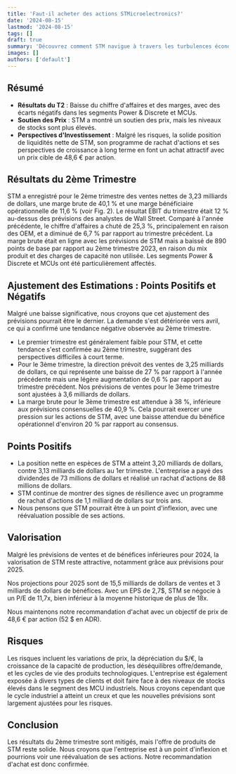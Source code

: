 ```yaml
---
title: 'Faut-il acheter des actions STMicroelectronics?'
date: '2024-08-15'
lastmod: '2024-08-15'
tags: []
draft: true
summary: 'Découvrez comment STM navigue à travers les turbulences économiques pour offrir des opportunités d’investissement prometteuses. Avec une solide position financière, une stratégie de soutien des prix et des perspectives de croissance à long terme, STM se positionne comme un acteur incontournable malgré les défis récents.'
images: []
authors: ['default']
---
```


## Résumé

- **Résultats du T2** : Baisse du chiffre d'affaires et des marges, avec des écarts négatifs dans les segments Power & Discrete et MCUs.
- **Soutien des Prix** : STM a montré un soutien des prix, mais les niveaux de stocks sont plus élevés.
- **Perspectives d'Investissement** : Malgré les risques, la solide position de liquidités nette de STM,
  son programme de rachat d'actions et ses perspectives de croissance à long terme en font un achat attractif
  avec un prix cible de 48,6 € par action.

## Résultats du 2ème Trimestre

STM a enregistré pour le 2ème trimestre des ventes nettes de 3,23 milliards de dollars, une marge brute de 40,1 % et une marge bénéficiaire opérationnelle de 11,6 % (voir Fig. 2). Le résultat EBIT du trimestre était 12 % au-dessus des prévisions des analystes de Wall Street. Comparé à l'année précédente, le chiffre d'affaires a chuté de 25,3 %, principalement en raison des OEM, et a diminué de 6,7 % par rapport au trimestre précédent. La marge brute était en ligne avec les prévisions de STM mais a baissé de 890 points de base par rapport au 2ème trimestre 2023, en raison du mix produit et des charges de capacité non utilisée. Les segments Power & Discrete et MCUs ont été particulièrement affectés.

## Ajustement des Estimations : Points Positifs et Négatifs

Malgré une baisse significative, nous croyons que cet ajustement des prévisions pourrait être le dernier. La demande s'est détériorée vers avril, ce qui a confirmé une tendance négative observée au 2ème trimestre.

- Le premier trimestre est généralement faible pour STM, et cette tendance s'est confirmée au 2ème trimestre, suggérant des perspectives difficiles à court terme.
- Pour le 3ème trimestre, la direction prévoit des ventes de 3,25 milliards de dollars, ce qui représente une baisse de 27 % par rapport à l'année précédente mais une légère augmentation de 0,6 % par rapport au trimestre précédent. Nos prévisions de ventes pour le 3ème trimestre sont ajustées à 3,6 milliards de dollars.
- La marge brute pour le 3ème trimestre est attendue à 38 %, inférieure aux prévisions consensuelles de 40,9 %. Cela pourrait exercer une pression sur les actions de STM, avec une baisse attendue du bénéfice opérationnel d'environ 20 % par rapport au consensus.

## Points Positifs

- La position nette en espèces de STM a atteint 3,20 milliards de dollars, contre 3,13 milliards de dollars au 1er trimestre. L'entreprise a payé des dividendes de 73 millions de dollars et réalisé un rachat d'actions de 88 millions de dollars.
- STM continue de montrer des signes de résilience avec un programme de rachat d'actions de 1,1 milliard de dollars sur trois ans.
- Nous pensons que STM pourrait être à un point d'inflexion, avec une réévaluation possible de ses actions.

## Valorisation

Malgré les prévisions de ventes et de bénéfices inférieures pour 2024, la valorisation de STM reste attractive,
notamment grâce aux prévisions pour 2025.

Nos projections pour 2025 sont de 15,5 milliards de dollars de ventes et 3 milliards de dollars de bénéfices.
Avec un EPS de 2,7$, STM se négocie à un P/E de 11,7x,
bien inférieur à la moyenne historique de plus de 18x.

Nous maintenons notre recommandation d'achat avec un objectif de prix de 48,6 € par action (52 $ en ADR).

## Risques

Les risques incluent les variations de prix, la dépréciation du $/€, la croissance de la capacité de production, les déséquilibres offre/demande, et les cycles de vie des produits technologiques. L'entreprise est également exposée à divers types de clients et doit faire face à des niveaux de stocks élevés dans le segment des MCU industriels. Nous croyons cependant que le cycle industriel a atteint un creux et que les nouvelles prévisions sont largement ajustées pour les risques.

## Conclusion

Les résultats du 2ème trimestre sont mitigés, mais l'offre de produits de STM reste solide. Nous croyons que l'entreprise est à un point d'inflexion et pourrions voir une réévaluation de ses actions. Notre recommandation d'achat est donc confirmée.
